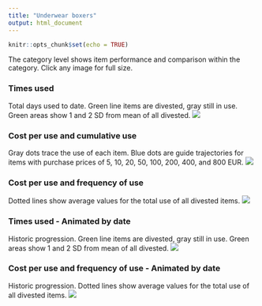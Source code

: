 ```yaml
---
title: "Underwear boxers"
output: html_document
---
```


```r
knitr::opts_chunk$set(echo = TRUE)

```

The category level shows item performance and comparison within the category. Click any image for full size.

### Times used
Total days used to date. Green line items are divested, gray still in use. Green areas show 1 and 2 SD from mean of all divested.
[![](https://www.dropbox.com/s/gi8xssmogepfgef/Category-Underwear_boxers-Times_used.png?raw=1)](https://www.dropbox.com/s/gi8xssmogepfgef/Category-Underwear_boxers-Times_used.png?raw=1)

### Cost per use and cumulative use
Gray dots trace the use of each item. Blue dots are guide trajectories for items with purchase prices of 5, 10, 20, 50, 100, 200, 400, and 800 EUR.
[![](https://www.dropbox.com/s/3iura6zfxgkrcss/Category-Underwear_boxers-Cost_and_Cumulative_use.png?raw=1)](https://www.dropbox.com/s/3iura6zfxgkrcss/Category-Underwear_boxers-Cost_and_Cumulative_use.png?raw=1)

### Cost per use and frequency of use
Dotted lines show average values for the total use of all divested items.
[![](https://www.dropbox.com/s/jbw6fca8dqvtbw0/Category-Underwear_boxers.png?raw=1)](https://www.dropbox.com/s/jbw6fca8dqvtbw0/Category-Underwear_boxers.png?raw=1)

### Times used - Animated by date
Historic progression. Green line items are divested, gray still in use. Green areas show 1 and 2 SD from mean of all divested. 
![](https://www.dropbox.com/s/t0891j244ggve81/Category-Underwear_boxers-Times_used-animation.gif?raw=1)

### Cost per use and frequency of use - Animated by date
Historic progression. Dotted lines show average values for the total use of all divested items.
![](https://www.dropbox.com/s/8om9aj5vomdes2p/Category-Underwear_boxers-animation.gif?raw=1)
